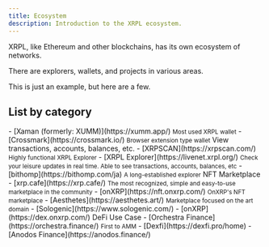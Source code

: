 ```yaml
---
title: Ecosystem
description: Introduction to the XRPL ecosystem.
---
```



XRPL, like Ethereum and other blockchains, has its own ecosystem of networks.

There are explorers, wallets, and projects in various areas.

This is just an example, but here are a few.

## List by category

<CardGrid stagger>
  <Card title='wallet' icon='seti:shell'>
    - [Xaman (formerly: XUMM)](https://xumm.app/)  
    <small>Most used XRPL wallet</small>
    - [Crossmark](https://crossmark.io/)  
    <small>Browser extension type wallet</small>
  </Card>
  <Card title='Explorer' icon='document'>
  View transactions, accounts, balances, etc.
    - [XRPSCAN](https://xrpscan.com/)  
    <small>Highly functional XRPL Explorer</small>
    - [XRPL Explorer](https://livenet.xrpl.org/)  
    <small>Check your leisure updates in real time.
    Able to see transactions, accounts, balances, etc</small>
    - [bithomp](https://bithomp.com/ja)  
    <small>A long-established explorer</small>
  </Card>
  <Card title='NFT' icon='setting'>
    NFT Marketplace
    - [xrp.cafe](https://xrp.cafe/)  
    <small>The most recognized, simple and easy-to-use marketplace in the community</small>
    - [onXRP](https://nft.onxrp.com/)  
    <small>OnXRP's NFT marketplace</small>
    - [Aesthetes](https://aesthetes.art/) 
    <small>Marketplace focused on the art domain</small>
  </Card>
  <Card title='DEX' icon='open-book'>
    - [Sologenic](https://www.sologenic.com/)
    - [onXRP](https://dex.onxrp.com/)
  </Card>
  <Card title='DeFi' icon='seti:shell'>
    DeFi Use Case
    - [Orchestra Finance](https://orchestra.finance/)  
    <small>First to AMM</small>
    - [Dexfi](https://dexfi.pro/home)
    - [Anodos Finance](https://anodos.finance/)
  </Card>
</CardGrid>
